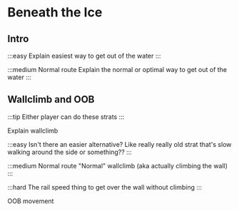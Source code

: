 
# Beneath the Ice

## Intro

:::easy
Explain easiest way to get out of the water
:::

:::medium Normal route
Explain the normal or optimal way to get out of the water
:::

## Wallclimb and OOB

:::tip
Either player can do these strats
:::

<Table>
<May>
Explain wallclimb

:::easy
Isn't there an easier alternative? Like really really old strat that's slow walking around the side or something??
:::

:::medium Normal route
"Normal" wallclimb (aka actually climbing the wall)
:::

:::hard
The rail speed thing to get over the wall without climbing
:::

</May>
<Cody>
OOB movement
</Cody>
</Table>